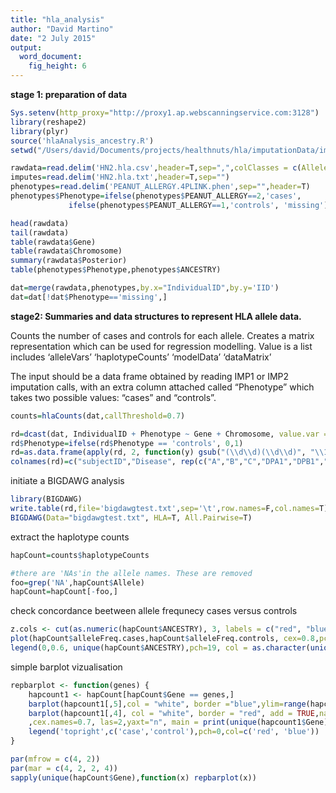 ```yaml
---
title: "hla_analysis"
author: "David Martino"
date: "2 July 2015"
output: 
  word_document: 
    fig_height: 6
---
```


**stage 1: preparation of data**

```r
Sys.setenv(http_proxy="http://proxy1.ap.webscanningservice.com:3128") 
library(reshape2)
library(plyr)
source('hlaAnalysis_ancestry.R')
setwd("/Users/david/Documents/projects/healthnuts/hla/imputationData/imp2.v2/HN_hla")
```

```r
rawdata=read.delim('HN2.hla.csv',header=T,sep=",",colClasses = c(Allele='character'))
imputes=read.delim('HN2.hla.txt',header=T,sep="")
phenotypes=read.delim('PEANUT_ALLERGY.4PLINK.phen',sep="",header=T)
phenotypes$Phenotype=ifelse(phenotypes$PEANUT_ALLERGY==2,'cases', 
             ifelse(phenotypes$PEANUT_ALLERGY==1,'controls', 'missing'))
```

```r
head(rawdata)
tail(rawdata)
table(rawdata$Gene)
table(rawdata$Chromosome)
summary(rawdata$Posterior)
table(phenotypes$Phenotype,phenotypes$ANCESTRY)

dat=merge(rawdata,phenotypes,by.x="IndividualID",by.y='IID')
dat=dat[!dat$Phenotype=='missing',]
```

**stage2: Summaries and data structures to represent HLA allele data.**

Counts the number of cases and controls for each allele.
Creates a matrix representation which can be used for regression modelling.
Value is a list includes 'alleleVars' 'haplotypeCounts' 'modelData' 'dataMatrix'

The input should be a data frame obtained by reading IMP1 or IMP2 imputation
calls, with an extra column attached called "Phenotype" which takes two
possible values: "cases" and "controls".

```r
counts=hlaCounts(dat,callThreshold=0.7)
```

```r
rd=dcast(dat, IndividualID + Phenotype ~ Gene + Chromosome, value.var = "Allele")
rd$Phenotype=ifelse(rd$Phenotype == 'controls', 0,1)
rd=as.data.frame(apply(rd, 2, function(y) gsub("(\\d\\d)(\\d\\d)", "\\1:\\2", y)))
colnames(rd)=c("subjectID","Disease", rep(c("A","B","C","DPA1","DPB1","DQA1","DQB1","DRB1"),each=2))
```

initiate a BIGDAWG analysis
```r
library(BIGDAWG)
write.table(rd,file='bigdawgtest.txt',sep='\t',row.names=F,col.names=T)
BIGDAWG(Data="bigdawgtest.txt", HLA=T, All.Pairwise=T)
```

extract the haplotype counts
```r
hapCount=counts$haplotypeCounts

#there are 'NAs'in the allele names. These are removed
foo=grep('NA',hapCount$Allele)
hapCount=hapCount[-foo,]
```

check concordance beetween allele frequnecy cases versus controls
```r
z.cols <- cut(as.numeric(hapCount$ANCESTRY), 3, labels = c("red", "blue", "forest green"))
plot(hapCount$alleleFreq.cases,hapCount$alleleFreq.controls, cex=0.8,pch=19, xlab= 'allele frequency cases', ylab= 'allele frequency controls', main = 'Sanity Check', col = as.character(z.cols))
legend(0,0.6, unique(hapCount$ANCESTRY),pch=19, col = as.character(unique(z.cols)))
```


simple barplot vizualisation
```r
repbarplot <- function(genes) {
    hapcount1 <- hapCount[hapCount$Gene == genes,]
    barplot(hapcount1[,5],col = "white", border ="blue",ylim=range(hapcount1[,4], hapcount1[,5]))
    barplot(hapcount1[,4], col = "white", border = "red", add = TRUE,names.arg = hapcount1$Allele
    ,cex.names=0.7, las=2,yaxt="n", main = print(unique(hapcount1$Gene)))
    legend('topright',c('case','control'),pch=0,col=c('red', 'blue'))
}

par(mfrow = c(4, 2))
par(mar = c(4, 2, 2, 4))
sapply(unique(hapCount$Gene),function(x) repbarplot(x))
```


